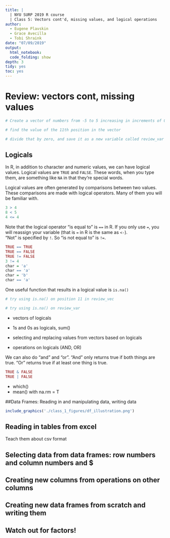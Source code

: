 ```yaml
---
title: |
  | NYU SURP 2019 R course
  | Class 5: Vectors cont'd, missing values, and logical operations
author:
  - Eugene Plavskin
  - Grace Avecilla
  - Tobi Shraink
date: "07/09/2019"
output:
  html_notebook:
  code_folding: show
depth: 3
tidy: yes
toc: yes
---
```


# Review: vectors cont, missing values

```r
# Create a vector of numbers from -5 to 5 increasing in increments of 0.5 called review_vec

# find the value of the 11th position in the vector 

# divide that by zero, and save it as a new variable called review_var what do you get?
```

## Logicals

In R, in addition to character and numeric values, we can have logical values. Logical values are `TRUE` and `FALSE`. These words, when you type them, are something like `NA` in that they're special words. 

Logical values are often generated by comparisons between two values. These comparisons are made with logical operators. Many of them you will be familiar with.

```r
3 > 4
8 < 5
4 <= 4
```

Note that the logical operator "is equal to" is `==` in R. If you only use `=`, you will reassign your variable (that is `=` in R is the same as `<-`).  
"Not" is specified by `!`. So "is not equal to" is `!=`.

```r
TRUE == TRUE
TRUE == FALSE
TRUE != FALSE
3 != 4
char = 'a'
char == 'a'
char = 'b'
char == 'a'
```

One useful function that results in a logical value is `is.na()`
```r
# try using is.na() on position 11 in review_vec

# try using is.na() on review_var
```

* vectors of logicals
* 1s and 0s as logicals, sum()

* selecting and replacing values from vectors based on logicals

* operations on logicals (AND, OR)

We can also do "and" and "or". "And" only returns true if both things are true. "Or" returns true if at least one thing is true.

```r
TRUE & FALSE
TRUE | FALSE 
```
* which()
* mean() with na.rm = T

##Data Frames: Reading in and manipulating data, writing data

```r
include_graphics('./class_1_figures/df_illustration.png')
```


## Reading in tables from excel

Teach them about csv format

## Selecting data from data frames: row numbers and column numbers and $
  
## Creating new columns from operations on other columns

## Creating new data frames from scratch and writing them

## Watch out for factors!